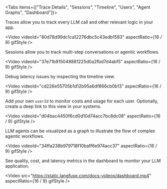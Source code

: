 
<Tabs items={["Trace Details", "Sessions", "Timeline", "Users", "Agent Graphs", "Dashboard"]}>
<Tab>

Traces allow you to track every LLM call and other relevant logic in your app.

<Video
  videoId="80d78d99dc1ca12276dbc5c43edb1583"
  aspectRatio={16 / 9}
  gifStyle
/>

</Tab>
<Tab>

Sessions allow you to track multi-step conversations or agentic workflows.

<Video
  videoId="37e71b915048881225d0a2fbd7d4abf5"
  aspectRatio={16 / 9}
  gifStyle
/>

</Tab>
<Tab>

Debug latency issues by inspecting the timeline view.

<Video
  videoId="cd226e55705b1d12b95a6df866cb0b13"
  aspectRatio={16 / 9}
  gifStyle
/>

</Tab>

<Tab>

Add your own `userId` to monitor costs and usage for each user. Optionally, create a deep link to this view in your systems.

<Video
  videoId="d04bac4450f6cd0d10d74acc7bc8dc08"
  aspectRatio={16 / 9}
  gifStyle
/>

</Tab>
<Tab>

LLM agents can be visualized as a graph to illustrate the flow of complex agentic workflows.

<Video
  videoId="34ffa238b979718f10baff6e974acc37"
  aspectRatio={16 / 9}
  gifStyle
/>

</Tab>
<Tab>

See quality, cost, and latency metrics in the dashboard to monitor your LLM application.

<Video
  src="https://static.langfuse.com/docs-videos/dashboard.mp4"
  aspectRatio={16 / 9}
  gifStyle
/>

</Tab>

</Tabs>

